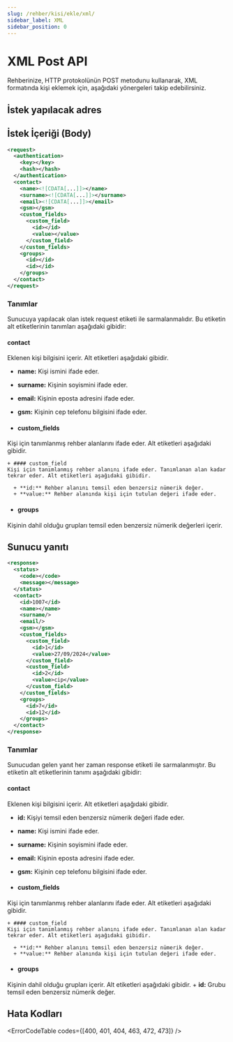 ```yaml
---
slug: /rehber/kisi/ekle/xml/
sidebar_label: XML
sidebar_position: 0
---
```



# XML Post API
<AccessWarning />
Rehberinize, HTTP protokolünün POST metodunu kullanarak, XML formatında kişi eklemek için, aşağıdaki yönergeleri takip edebilirsiniz.

## İstek yapılacak adres

<RequestURL type="POST" url="https://api.iletimerkezi.com/v1/add-contact" />

## İstek İçeriği (Body)

```xml
<request>
  <authentication>
    <key></key>
    <hash></hash>
  </authentication>
  <contact>
    <name><![CDATA[...]]></name>
    <surname><![CDATA[...]]></surname>
    <email><![CDATA[...]]></email>
    <gsm></gsm>
    <custom_fields>
      <custom_field>
        <id></id>
        <value></value>
      </custom_field>
    </custom_fields>
    <groups>
      <id></id>
      <id></id>
    </groups>
  </contact>
</request>
```

### Tanımlar

Sunucuya yapılacak olan istek <Badge>request</Badge> etiketi ile sarmalanmalıdır. Bu etiketin alt etiketlerinin tanımları aşağıdaki gibidir:

<AccessDescription />

#### contact
Eklenen kişi bilgisini içerir. Alt etiketleri aşağıdaki gibidir.

  + **name:** Kişi ismini ifade eder.
  + **surname:** Kişinin soyismini ifade eder.
  + **email:** Kişinin eposta adresini ifade eder.
  + **gsm:** Kişinin cep telefonu bilgisini ifade eder.

  + #### custom_fields
  Kişi için tanımlanmış rehber alanlarını ifade eder. Alt etiketleri aşağıdaki gibidir.

    + #### custom_field
    Kişi için tanımlanmış rehber alanını ifade eder. Tanımlanan alan kadar tekrar eder. Alt etiketleri aşağıdaki gibidir.

      + **id:** Rehber alanını temsil eden benzersiz nümerik değer.
      + **value:** Rehber alanında kişi için tutulan değeri ifade eder.

  + #### groups
  Kişinin dahil olduğu grupları temsil eden benzersiz nümerik değerleri içerir.

## Sunucu yanıtı

```xml
<response>
  <status>
    <code></code>
    <message></message>
  </status>
  <contact>
    <id>1007</id>
    <name></name>
    <surname/>
    <email/>
    <gsm></gsm>
    <custom_fields>
      <custom_field>
        <id>1</id>
        <value>27/09/2024</value>
      </custom_field>
      <custom_field>
        <id>2</id>
        <value>cip</value>
      </custom_field>
    </custom_fields>
    <groups>
      <id>7</id>
      <id>12</id>
    </groups>
  </contact>
</response>
```

### Tanımlar

Sunucudan gelen yanıt her zaman <Badge>response</Badge> etiketi ile sarmalanmıştır. Bu etiketin alt etiketlerinin tanımı aşağıdaki gibidir:

<ResponseStatus />

#### contact
Eklenen kişi bilgisini içerir. Alt etiketleri aşağıdaki gibidir.

  + **id:** Kişiyi temsil eden benzersiz nümerik değeri ifade eder.
  + **name:** Kişi ismini ifade eder.
  + **surname:** Kişinin soyismini ifade eder.
  + **email:** Kişinin eposta adresini ifade eder.
  + **gsm:** Kişinin cep telefonu bilgisini ifade eder.

  + #### custom_fields
  Kişi için tanımlanmış rehber alanlarını ifade eder. Alt etiketleri aşağıdaki gibidir.

    + #### custom_field
    Kişi için tanımlanmış rehber alanını ifade eder. Tanımlanan alan kadar tekrar eder. Alt etiketleri aşağıdaki gibidir.

      + **id:** Rehber alanını temsil eden benzersiz nümerik değer.
      + **value:** Rehber alanında kişi için tutulan değeri ifade eder.

  + #### groups
  Kişinin dahil olduğu grupları içerir. Alt etiketleri aşağıdaki gibidir.
    + **id:** Grubu temsil eden benzersiz nümerik değer.

## Hata Kodları

<ErrorCodeTable codes={[400, 401, 404, 463, 472, 473]} />